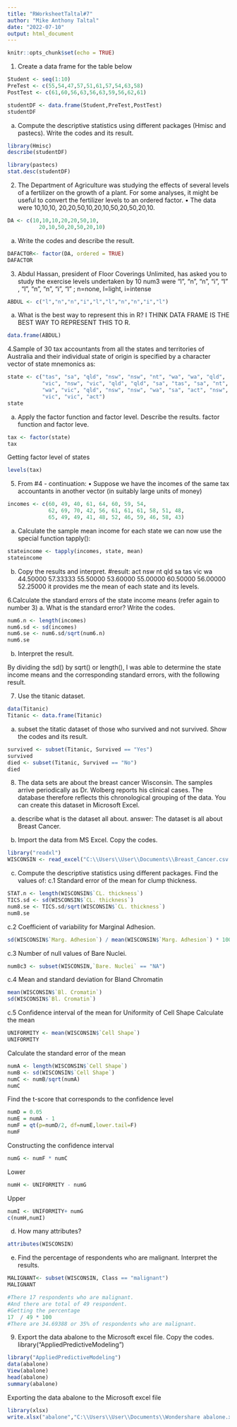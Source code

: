 ---
title: "RWorksheetTaltal#7"
author: "Mike Anthony Taltal"
date: "2022-07-10"
output: html_document
---

```{r setup, include=FALSE}
knitr::opts_chunk$set(echo = TRUE)
```
1. Create a data frame for the table below 
```{r}
Student <- seq(1:10)
PreTest <- c(55,54,47,57,51,61,57,54,63,58)
PostTest <- c(61,60,56,63,56,63,59,56,62,61)

studentDF <- data.frame(Student,PreTest,PostTest)
studentDF
```
a. Compute the descriptive statistics using different packages (Hmisc and pastecs).
Write the codes and its result.
```{r}
library(Hmisc)
describe(studentDF)
```
```{r}
library(pastecs)
stat.desc(studentDF)
```

2. The Department of Agriculture was studying the effects of several 
levels of a fertilizer on the growth of a plant.
For some analyses, it might be useful to convert
the fertilizer levels to an ordered factor.
• The data were 10,10,10, 20,20,50,10,20,10,50,20,50,20,10.
```{r}
DA <- c(10,10,10,20,20,50,10,
          20,10,50,20,50,20,10)
```

a. Write the codes and describe the result.

```{r}
DAFACTOR<- factor(DA, ordered = TRUE)
DAFACTOR
```

3. Abdul Hassan, president of Floor Coverings Unlimited, has asked you to study
the exercise levels undertaken by 10 num3 were “l”, “n”, “n”, “i”, “l” ,
"l”, “n”, “n”, “i”, “l” ; n=none, l=light, i=intense
```{r}
ABDUL <- c("l","n","n","i","l","l","n","n","i","l")
```
a. What is the best way to represent this in R?
I THINK DATA FRAME IS THE BEST WAY TO REPRESENT THIS TO R. 

```{r}
data.frame(ABDUL)
```
4.Sample of 30 tax accountants from all the states and territories of Australia and
their individual state of origin is specified by a character vector of state mnemonics
as:
```{r}
state <- c("tas", "sa", "qld", "nsw", "nsw", "nt", "wa", "wa", "qld",
           "vic", "nsw", "vic", "qld", "qld", "sa", "tas", "sa", "nt",
           "wa", "vic", "qld", "nsw", "nsw", "wa", "sa", "act", "nsw",
           "vic", "vic", "act")
state
```

a. Apply the factor function and factor level. Describe the results.
factor function and factor leve.
```{r}
tax <- factor(state)
tax
```
Getting factor level of states
```{r}
levels(tax)
```

5. From #4 - continuation:
• Suppose we have the incomes of the same tax accountants in another vector (in
suitably large units of money)
```{r}
incomes <- c(60, 49, 40, 61, 64, 60, 59, 54,
             62, 69, 70, 42, 56, 61, 61, 61, 58, 51, 48,
             65, 49, 49, 41, 48, 52, 46, 59, 46, 58, 43)
```

a. Calculate the sample mean income for each state we can now use the special
function tapply():
```{r}
stateincome <- tapply(incomes, state, mean)
stateincome
```

b. Copy the results and interpret.
#result:
act      nsw       nt      qld       sa      tas      vic       wa 
44.50000 57.33333 55.50000 53.60000 55.00000 60.50000 56.00000 52.25000 
it provides me the mean of each state and its levels.

6.Calculate the standard errors of the state income means (refer again to number 3)
a. What is the standard error? Write the codes.
```{r}
num6.n <- length(incomes)
num6.sd <- sd(incomes)
num6.se <- num6.sd/sqrt(num6.n)
num6.se
```

b. Interpret the result.

By dividing the sd() by sqrt() or length(), I was able to determine
the state income means and the corresponding standard errors, 
with the following result.

7. Use the titanic dataset.
```{r}
data(Titanic)
Titanic <- data.frame(Titanic)
```

a. subset the titatic dataset of those who survived and not survived. Show the
codes and its result.
```{r}
survived <- subset(Titanic, Survived == "Yes")
survived
died <- subset(Titanic, Survived == "No")
died
```

8. The data sets are about the breast cancer Wisconsin. The samples
arrive periodically as Dr. Wolberg reports his clinical cases.
The database therefore reflects this chronological grouping of the data.
You can create this dataset in Microsoft Excel.

a. describe what is the dataset all about.
answer: The dataset is all about Breast Cancer.

b. Import the data from MS Excel. Copy the codes.
```{r}
library("readxl")
WISCONSIN <- read_excel("C:\\Users\\User\\Documents\\Breast_Cancer.csv.xlsx") 
```

c. Compute the descriptive statistics using different packages. 
Find the values of:
c.1 Standard error of the mean for clump thickness.
```{r}
STAT.n <- length(WISCONSIN$`CL. thickness`)
TICS.sd <- sd(WISCONSIN$`CL. thickness`)
num8.se <- TICS.sd/sqrt(WISCONSIN$`CL. thickness`)
num8.se
```
c.2 Coefficient of variability for Marginal Adhesion.
```{r}
sd(WISCONSIN$`Marg. Adhesion`) / mean(WISCONSIN$`Marg. Adhesion`) * 100
```

c.3 Number of null values of Bare Nuclei.
```{r}
num8c3 <- subset(WISCONSIN,`Bare. Nuclei` == "NA")
```
c.4 Mean and standard deviation for Bland Chromatin
```{r}
mean(WISCONSIN$`Bl. Cromatin`)
sd(WISCONSIN$`Bl. Cromatin`)
```
c.5 Confidence interval of the mean for Uniformity of Cell Shape
Calculate the mean
```{r}
UNIFORMITY <- mean(WISCONSIN$`Cell Shape`)
UNIFORMITY
```
Calculate the standard error of the mean
```{r}
numA <- length(WISCONSIN$`Cell Shape`)
numB <- sd(WISCONSIN$`Cell Shape`)
numC <- numB/sqrt(numA)
numC
```
Find the t-score that corresponds to the confidence level
```{r}
numD = 0.05
numE = numA - 1
numF = qt(p=numD/2, df=numE,lower.tail=F)
numF
```
Constructing the confidence interval
```{r}
numG <- numF * numC
```
Lower
```{r}
numH <- UNIFORMITY - numG
```
Upper
```{r}
numI <- UNIFORMITY+ numG
c(numH,numI)
```

d. How many attributes?
```{r}
attributes(WISCONSIN)
```

e. Find the percentage of respondents who are malignant. Interpret the results.
```{r}
MALIGNANT<- subset(WISCONSIN, Class == "malignant")
MALIGNANT

#There 17 respondents who are malignant.
#And there are total of 49 respondent.
#Getting the percentage
17  / 49 * 100
#There are 34.69388 or 35% of respondents who are malignant.
```
9. Export the data abalone to the Microsoft excel file. Copy the codes.
library("AppliedPredictiveModeling")
```{r}
library("AppliedPredictiveModeling")
data(abalone)
View(abalone)
head(abalone)
summary(abalone)
```
Exporting the data abalone to the Microsoft excel file
```{r}
library(xlsx)
write.xlsx("abalone","C:\\Users\\User\\Documents\\Wondershare abalone.xlsx")
```
